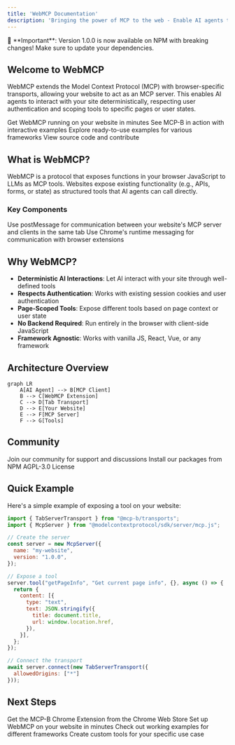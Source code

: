 ```yaml
---
title: 'WebMCP Documentation'
description: 'Bringing the power of MCP to the web - Enable AI agents to interact with your website through structured tools'
---
```


<Note>
  🚨 **Important**: Version 1.0.0 is now available on NPM with breaking changes! Make sure to update your dependencies.
</Note>

## Welcome to WebMCP

WebMCP extends the Model Context Protocol (MCP) with browser-specific transports, allowing your website to act as an MCP server. This enables AI agents to interact with your site deterministically, respecting user authentication and scoping tools to specific pages or user states.

<CardGroup cols={2}>
  <Card
    title="Quick Start"
    icon="rocket"
    href="/quickstart"
  >
    Get WebMCP running on your website in minutes
  </Card>
  <Card
    title="Live Demo"
    icon="play"
    href="https://mcp-b.ai"
  >
    See MCP-B in action with interactive examples
  </Card>
  <Card
    title="Examples"
    icon="code"
    href="/examples"
  >
    Explore ready-to-use examples for various frameworks
  </Card>
  <Card
    title="GitHub"
    icon="github"
    href="https://github.com/MiguelsPizza/WebMCP"
  >
    View source code and contribute
  </Card>
</CardGroup>

## What is WebMCP?

WebMCP is a protocol that exposes functions in your browser JavaScript to LLMs as MCP tools. Websites expose existing functionality (e.g., APIs, forms, or state) as structured tools that AI agents can call directly.

### Key Components

<CardGroup cols={2}>
  <Card
    title="Tab Transports"
    icon="window"
  >
    Use postMessage for communication between your website's MCP server and clients in the same tab
  </Card>
  <Card
    title="Extension Transports"
    icon="puzzle"
  >
    Use Chrome's runtime messaging for communication with browser extensions
  </Card>
</CardGroup>

## Why WebMCP?

- **Deterministic AI Interactions**: Let AI interact with your site through well-defined tools
- **Respects Authentication**: Works with existing session cookies and user authentication
- **Page-Scoped Tools**: Expose different tools based on page context or user state
- **No Backend Required**: Run entirely in the browser with client-side JavaScript
- **Framework Agnostic**: Works with vanilla JS, React, Vue, or any framework

## Architecture Overview

```mermaid
graph LR
    A[AI Agent] --> B[MCP Client]
    B --> C[WebMCP Extension]
    C --> D[Tab Transport]
    D --> E[Your Website]
    E --> F[MCP Server]
    F --> G[Tools]
```

## Community

<CardGroup cols={3}>
  <Card
    title="Discord"
    icon="discord"
    href="https://discord.gg/ZnHG4csJRB"
  >
    Join our community for support and discussions
  </Card>
  <Card
    title="NPM"
    icon="npm"
    href="https://www.npmjs.com/package/@mcp-b/transports"
  >
    Install our packages from NPM
  </Card>
  <Card
    title="License"
    icon="scale-balanced"
    href="https://github.com/MiguelsPizza/WebMCP/blob/main/LICENSE"
  >
    AGPL-3.0 License
  </Card>
</CardGroup>

## Quick Example

Here's a simple example of exposing a tool on your website:

```javascript
import { TabServerTransport } from "@mcp-b/transports";
import { McpServer } from "@modelcontextprotocol/sdk/server/mcp.js";

// Create the server
const server = new McpServer({
  name: "my-website",
  version: "1.0.0",
});

// Expose a tool
server.tool("getPageInfo", "Get current page info", {}, async () => {
  return {
    content: [{
      type: "text",
      text: JSON.stringify({
        title: document.title,
        url: window.location.href,
      }),
    }],
  };
});

// Connect the transport
await server.connect(new TabServerTransport({ 
  allowedOrigins: ["*"] 
}));
```

## Next Steps

<Steps>
  <Step title="Install the Extension">
    Get the MCP-B Chrome Extension from the Chrome Web Store
  </Step>
  <Step title="Follow the Quickstart">
    Set up WebMCP on your website in minutes
  </Step>
  <Step title="Explore Examples">
    Check out working examples for different frameworks
  </Step>
  <Step title="Build Your Integration">
    Create custom tools for your specific use case
  </Step>
</Steps>